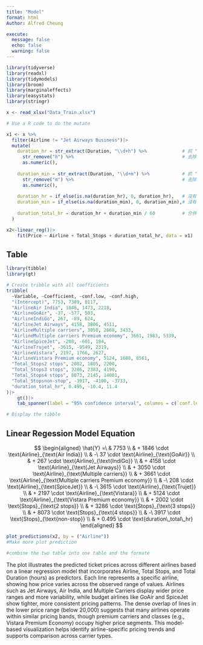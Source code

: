 ```yaml
---
title: "Model"
format: html
Author: Alfred Cheung

execute: 
  message: false
  echo: false
  warning: false
---
```



```r
library(tidyverse)
library(readxl)             
library(tidymodels)     
library(broom)          
library(marginaleffects) 
library(easystats) 
library(stringr)
```

```r
x <- read_xlsx("Data_Train.xlsx")

# Use a R code to do the mutate

x1 <- x %>%
  filter(Airline != "Jet Airways Business")|>
  mutate(
    duration_hr = str_extract(Duration, "\\d+h") %>%             # 抓 "2h"
      str_remove("h") %>%                                        # 去除 h
      as.numeric(),
    
    duration_min = str_extract(Duration, "\\d+m") %>%            # 抓 "50m"
      str_remove("m") %>%                                        # 去除 m
      as.numeric(),
    
    duration_hr = if_else(is.na(duration_hr), 0, duration_hr),   # 沒有小時時補 0
    duration_min = if_else(is.na(duration_min), 0, duration_min),# 沒有分鐘時補 0
    
    duration_total_hr = duration_hr + duration_min / 60          # 合併為小時數
  )

```


```r
x2<-linear_reg()|>
    fit(Price ~ Airline + Total_Stops + duration_total_hr, data = x1)


```


## Table
```r
library(tibble)
library(gt)

# Create tribble with all coefficients
tribble(
  ~Variable, ~Coefficient, ~conf.low, ~conf.high,
  "(Intercept)", 7753, 7389, 8117,
  "AirlineAir India", 1846, 1473, 2218,
  "AirlineGoAir", -37, -577, 503,
  "AirlineIndiGo", 267, -89, 624,
  "AirlineJet Airways", 4158, 3806, 4511,
  "AirlineMultiple carriers", 3050, 2668, 3433,
  "AirlineMultiple carriers Premium economy", 3661, 1983, 5339,
  "AirlineSpiceJet", -208, -601, 184,
  "AirlineTrujet", -3615, -9549, 2319,
  "AirlineVistara", 2197, 1766, 2627,
  "AirlineVistara Premium economy", 5124, 1688, 8561,
  "Total_Stops2 stops", 2002, 1805, 2200,
  "Total_Stops3 stops", 3286, 2383, 4190,
  "Total_Stops4 stops", 8073, 2145, 14001,
  "Total_Stopsnon-stop", -3917, -4100, -3733,
  "duration_total_hr", 0.495, -10.4, 11.4
)|>
    gt()|>
    tab_spanner(label = "95% confidence interval", columns = c(`conf.low`, `conf.high`))

# Display the tibble
```

## Linear Regession Model Equation
$$
\begin{aligned}
\hat{Y} =\ & 7753 \\
& + 1846 \cdot \text{Airline}_{\text{Air India}} \\
& -\ 37 \cdot \text{Airline}_{\text{GoAir}} \\
& + 267 \cdot \text{Airline}_{\text{IndiGo}} \\
& + 4158 \cdot \text{Airline}_{\text{Jet Airways}} \\
& + 3050 \cdot \text{Airline}_{\text{Multiple carriers}} \\
& + 3661 \cdot \text{Airline}_{\text{Multiple carriers Premium economy}} \\
& -\ 208 \cdot \text{Airline}_{\text{SpiceJet}} \\
& -\ 3615 \cdot \text{Airline}_{\text{Trujet}} \\
& + 2197 \cdot \text{Airline}_{\text{Vistara}} \\
& + 5124 \cdot \text{Airline}_{\text{Vistara Premium economy}} \\
& + 2002 \cdot \text{Stops}_{\text{2 stops}} \\
& + 3286 \cdot \text{Stops}_{\text{3 stops}} \\
& + 8073 \cdot \text{Stops}_{\text{4 stops}} \\
& -\ 3917 \cdot \text{Stops}_{\text{non-stop}} \\
& + 0.495 \cdot \text{duration\_total\_hr}
\end{aligned}
$$



```r
plot_predictions(x2, by = ("Airline"))
#Make more plot prediction 

#combine the two table into one table and the formate 
```


The plot illustrates the predicted ticket prices across different airlines based on a linear regression model that incorporates Airline, Total Stops, and Total Duration (hours) as predictors. Each line represents a specific airline, showing how price varies across the observed range of values. Airlines such as Jet Airways, Air India, and Multiple Carriers display wider price ranges and more variability, while budget airlines like GoAir and SpiceJet show tighter, more consistent pricing patterns. The dense overlap of lines in the lower price range (below 20,000) suggests that many airlines operate within similar pricing bands, though premium carriers and classes (e.g., Vistara Premium Economy) occupy higher price segments. This model-based visualization helps identify airline-specific pricing trends and supports comparison across carrier types.









